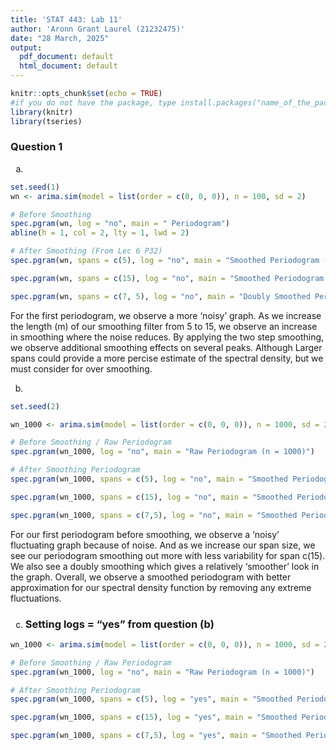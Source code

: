 ```yaml
---
title: 'STAT 443: Lab 11'
author: 'Aronn Grant Laurel (21232475)'
date: "28 March, 2025"
output:
  pdf_document: default
  html_document: default
---
```


```r
knitr::opts_chunk$set(echo = TRUE)
#if you do not have the package, type install.packages("name_of_the_package")
library(knitr)
library(tseries)
```

### Question 1

(a) 

```r
set.seed(1) 
wn <- arima.sim(model = list(order = c(0, 0, 0)), n = 100, sd = 2) 

# Before Smoothing
spec.pgram(wn, log = "no", main = " Periodogram")
abline(h = 1, col = 2, lty = 1, lwd = 2)

# After Smoothing (From Lec 6 P32)
spec.pgram(wn, spans = c(5), log = "no", main = "Smoothed Periodogram (spans = c(5))")

spec.pgram(wn, spans = c(15), log = "no", main = "Smoothed Periodogram (spans = c(15))")

spec.pgram(wn, spans = c(7, 5), log = "no", main = "Doubly Smoothed Periodogram (spans = c(7,5))")

```
For the first periodogram, we observe a more 'noisy' graph.
As we increase the length (m) of our smoothing filter from 
5 to 15, we observe an increase in smoothing where the 
noise reduces.
By applying the two step smoothing, we observe additional
smoothing effects on several peaks. Although Larger spans 
could provide a more percise estimate of the spectral 
density, but we must consider for over smoothing.


(b)

```r
set.seed(2)

wn_1000 <- arima.sim(model = list(order = c(0, 0, 0)), n = 1000, sd = 2)

# Before Smoothing / Raw Periodogram
spec.pgram(wn_1000, log = "no", main = "Raw Periodogram (n = 1000)")

# After Smoothing Periodogram
spec.pgram(wn_1000, spans = c(5), log = "no", main = "Smoothed Periodogram (spans = c(5))")

spec.pgram(wn_1000, spans = c(15), log = "no", main = "Smoothed Periodogram (spans = c(15))")

spec.pgram(wn_1000, spans = c(7,5), log = "no", main = "Smoothed Periodogram (spans = c(7,5))")


```
For our first periodogram before smoothing, we observe a 
'noisy' fluctuating graph because of noise. And as we 
increase our span size, we see our periodogram smoothing 
out more with less variability for span c(15). We also see 
a doubly smoothing which gives a relatively 'smoother' look
in the graph. Overall, we observe a smoothed periodogram 
with better approximation for our spectral density 
function by removing any extreme fluctuations.



(c)
### Setting logs = "yes" from question (b)
```r
wn_1000 <- arima.sim(model = list(order = c(0, 0, 0)), n = 1000, sd = 2)

# Before Smoothing / Raw Periodogram
spec.pgram(wn_1000, log = "no", main = "Raw Periodogram (n = 1000)")

# After Smoothing Periodogram
spec.pgram(wn_1000, spans = c(5), log = "yes", main = "Smoothed Periodogram (spans = c(5))")

spec.pgram(wn_1000, spans = c(15), log = "yes", main = "Smoothed Periodogram (spans = c(15))")

spec.pgram(wn_1000, spans = c(7,5), log = "yes", main = "Smoothed Periodogram (spans = c(7,5))")
```

